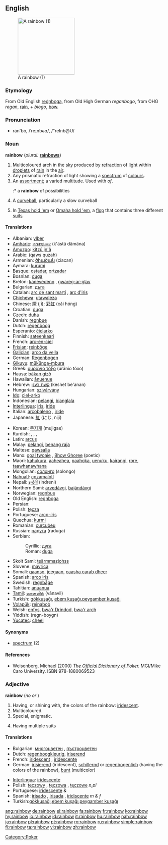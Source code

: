 {{wikipedia}}
==English==
[[Image:WhereRainbowRises.jpg|thumb|right|180px|A rainbow (1)]]

===Etymology===
From Old English [[regnboga|reġnboga]], from Old High German ''reganbogo'', from OHG ''regan'', [[rain]], + ''biogo'', [[bow]].

===Pronunciation===
*rān'bō, /ˈreɪnbəʊ/, /"reInb@U/

===Noun===
'''rainbow'''  (''plural:'' '''[[rainbows]]''')

# Multicoloured arch in the [[sky]] produced by [[refraction]] of [[light]] within [[droplet]]s of [[rain]] in the [[air]].
# Any prismatic refraction of light showing a [[spectrum]] of [[colour]]s.
# An [[assortment]]; a varied multitude. Used with ''of''.
#:* a '''rainbow''' of possibilities
# {{baseball}} A [[curveball]], particularly a slow curveball
# {{context|poker slang}} In [[Texas hold 'em]] or [[Omaha hold 'em]], a [[flop]] that contains three different [[suit]]s

====Translations====

{{top}}
*Albanian: [[ylber]] {{m}}
*[[Amharic]]: [[ቀስተ፡ደመና]] (k'ästä dämäna)
*[[Amuzgo]]: [[kítzú jn'â]]
*Arabic: {{ARchar|[[قوس قزح]]}} (qaws quzah)
*Armenian: [[ծիածան]] (ciacan)
*Aymara: [[kurumi]]
*Basque: [[ostadar]], [[ortzadar]]
*Bosnian: [[duga]] {{f}}
*Breton: [[kanevedenn]] {{f}}, [[gwareg-ar-glav]] {{f}}
*Bulgarian: [[дъга]] {{f}}
*Catalan: [[arc de sant martí]] {{m}}, [[arc d'iris]] {{m}}
*[[Chichewa]]: [[utawaleza]]
*Chinese: [[隮]] (jī); [[彩虹]] (cǎi hóng)
*Croatian: [[duga]] {{f}}
*Czech: [[duha]] {{f}}
*Danish: [[regnbue]]
*Dutch: [[regenboog]] {{m}}
*Esperanto: [[ĉielarko]]
*Finnish: [[sateenkaari]]
*French: [[arc-en-ciel]] {{m}}
*[[Frisian]]: [[reinbôge]]
*[[Galician]]: [[arco da vella]] {{m}}
*German: [[Regenbogen]] {{m}}
*[[Gikuyu]]: [[műkűnga-mbura]]
*Greek: [[ουράνιο τόξο]] {{n}} (uránio tóxo)
*Hausa: [[bàkan gizò]] {{m}}
*Hawaiian: [[ānuenue]]
*Hebrew: [[קשת בענן]] {{m}} (keshet be'anan)
*Hungarian: [[szivárvány]]
*[[Ido]]: [[ciel-arko]]
*Indonesian: [[pelangi]], [[bianglala]]
*[[Interlingua]]: [[iris]], [[iride]]
*Italian: [[arcobaleno]] {{m}}, [[iride]] {{f}}
*Japanese: [[虹]] (にじ, niji)
{{mid}}
*Korean: [[무지개]] (mujigae)
*Kurdish: {{trad|ku|keskesor}} {{f}}, {{trad|ku|keskûala}} {{f}}, {{trad|ku|qozeqer}} {{f}}, {{trad|ku|bûka baranê}} {{f}}
*Latin: [[arcus]] {{m}}
*Malay: [[pelangi]], [[benang raja]]
*Maltese: [[qawsalla]] {{f}}
*Manx: [[goal twoaie]] {{m}}, [[Bhow Ghoree]] {{m}} (poetic)
*Maori: [[kahukura]], [[aaheahea]], [[paahoka]], [[uenuku]], [[kairangi]], [[rore]], [[taawhanawhana]]
*Mongolian: [[солонго]] (solongo)
*[[Nahuatl]]: [[cozamalotl]]
*Nepali: [[इन्द्रेनी]] (indreni)
*Northern Sami: [[arvedávgi]], [[bajándávgi]]
*Norwegian: [[regnbue]]
*Old English: [[regnboga|reġnboga]]
*Persian: {{FAchar|[[رنگین کمان]]}}
*Polish: [[tęcza]] {{f}}
*Portuguese: [[arco-íris]] {{m}}
*Quechua: [[kurmi]]
*Romanian: [[curcubeu]] {{m}}
*Russian: [[радуга]] (raduga) {{f}}
*Serbian:
*:Cyrillic: [[дуга#Serbian|дуга]] {{f}}
*:Roman: [[duga#Serbian|duga]] {{f}}
*Skolt Sami: [[teärmmazjohss]]
*Slovene: [[mavrica]] {{f}}
*Somali: [[qaanso]], [[jeegaan]], [[caasha carab dheer]]
*Spanish: [[arco iris]] {{m}}
*Swedish: [[regnbåge]]
*Tahitian: [[anuanua]]
*[[Tamil]]: [[வானவில்]] (vānavil)
*Turkish: [[gökkuşağı]], [[ebem kuşağı]],[[peygamber kuşağı]]
*[[Volapük]]: [[reinabob]]
*Welsh: [[enfys]], [[bwa'r Drindod]], [[bwa'r arch]]
*Yiddish: (regn-boygn) {{m}}
*[[Yucatec]]: [[cheel]]
{{bottom}}

====Synonyms====
*[[spectrum]] (2)

====References====

*Weisenberg, Michael (2000) ''[http://www.poker1.com/mcu/pokerdictionary/mculib_dictionary_info.asp The Official Dictionary of Poker].''  MGI/Mike Caro University.  ISBN 978-1880069523

[[Category:Poker]]

===Adjective===
'''rainbow'''  (''no'' {{compar}} ''or'' {{superl}})

# Having, or shining with, the colors of the rainbow: [[iridescent]].
# Multicoloured.
# Special, enigmatic.
# {{poker}} Having multiple suits

====Translations====

{{top}}
*Bulgarian: [[многоцветен]] {{m}}, [[пъстроцветен]] {{m}}
*Dutch: [[regenboogkleurig]], [[iriserend]]
*French: [[iridescent]] {{m}}, [[iridescente]] {{f}}
*German: [[irisierend]] (iridescent), [[schillernd]] or [[regenbogenlich]] (having the colors of the rainbow), [[bunt]] (multicolor)
{{mid}}
*[[Interlingua]]: [[iridescente]]
*Polish: [[tęczowy]] {{m}}, [[tęczowa]] {{f}}, [[tęczowe]] ''n,pl''
*Portuguese: [[iridescente]] {{m}} & {{f}}
*Spanish: [[irisado]] {{m}}, [[irisada]] {{f}}, [[iridiscente]] ''m & f''
*Turkish:[[gökkuşağı]],[[ebem kuşağı]],[[peygamber kuşağı]]
{{bottom}}

[[ang:rainbow]]
[[de:rainbow]]
[[el:rainbow]]
[[fa:rainbow]]
[[fr:rainbow]]
[[ko:rainbow]]
[[hy:rainbow]]
[[io:rainbow]]
[[id:rainbow]]
[[it:rainbow]]
[[hu:rainbow]]
[[nah:rainbow]]
[[ja:rainbow]]
[[pl:rainbow]]
[[pt:rainbow]]
[[ro:rainbow]]
[[ru:rainbow]]
[[simple:rainbow]]
[[fi:rainbow]]
[[ta:rainbow]]
[[vi:rainbow]]
[[zh:rainbow]]